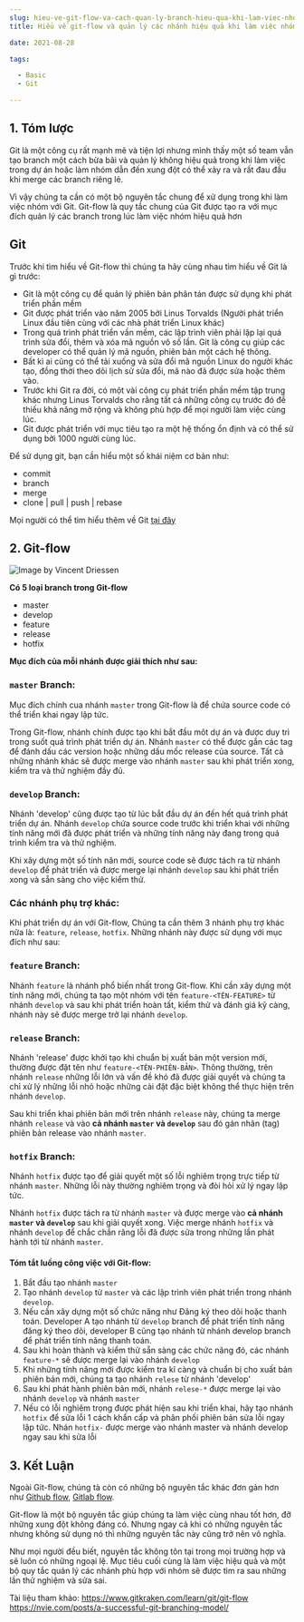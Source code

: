 ```yaml
--- 
slug: hieu-ve-git-flow-va-cach-quan-ly-branch-hieu-qua-khi-lam-viec-nhom
title: Hiểu về git-flow và quản lý các nhánh hiệu quả khi làm việc nhóm

date: 2021-08-28

tags: 

  - Basic
  - Git

--- 
```


## 1. Tóm lược
Git là một công cụ rất mạnh mẽ và tiện lợi nhưng mình thấy một số team vẫn tạo branch một cách bừa bãi và quản lý không hiệu quả trong khi làm việc trong dự án hoặc làm nhóm dẫn đến xung đột có thể xảy ra và rất đau đầu khi merge các branch riêng lẻ.

Vì vậy chúng ta cần có một bộ nguyên tắc chung để xử dụng trong khi làm việc nhóm với Git.  Git-flow là quy tắc chung của Git được tạo ra với mục đích quản lý các branch trong lúc làm việc nhóm hiệu quả hơn

## Git

Trước khi tìm hiểu về Git-flow thì chúng ta hãy cùng nhau tìm hiểu về Git là gì trước:
* Git là một công cụ để quản lý phiên bản phân tán được sử dụng khi phát triển phần mềm
* Git được phát triển vào năm 2005 bởi Linus Torvalds (Người phát triển Linux đầu tiên cùng với các nhà phát triển Linux khác)
* Trong quá trình phát triển vần mềm, các lập trình viên phải lặp lại quá trình sửa đổi, thêm và xóa mã nguồn vô số lần. Git là công cụ giúp các developer có thể quản lý mã nguồn, phiên bản một cách hệ thông.
* Bất kì ai cũng có thể tải xuống và sửa đổi mã nguồn Linux do người khác tạo, đồng thời theo dõi lịch sử sửa đổi,  mã nào đã được sửa hoặc thêm vào.
* Trước khi Git ra đời, có một vài công cụ phát triển phần mềm tập trung khác nhưng Linus Torvalds cho rằng tất cả những công cụ trước đó đề thiếu khả năng mở rộng và không phù hợp để mọi người làm việc cùng lúc.
* Git  được phát triển với mục tiêu tạo ra một hệ thống ổn định và có thể sử dụng bởi 1000 người cùng lúc.

Để sử dụng git, bạn cần hiểu một số khái niệm cơ bản như:
* commit
* branch
* merge
* clone | pull | push | rebase

Mọi người có thể tìm hiểu thêm về Git [tại đây](https://git-scm.com/docs)

## 2. Git-flow 


![Image by Vincent Driessen](./git-flow-model.png)

**Có 5 loại branch trong Git-flow**
* master
* develop
* feature
* release
* hotfix



**Mục đích của mỗi nhánh được giải thích như sau:**


### `master` Branch:
Mục đích chính cua nhánh `master` trong Git-flow là để chứa source code có thể triển khai ngay lập tức.

Trong Git-flow, nhánh chính được tạo khi bắt đầu môt dự án và được duy trì trong suốt quá trình phát triển dự án. Nhánh `master` có thể được gắn các tag để đánh dấu các version hoặc những dấu mốc release của source. Tất cả những nhánh khác sẽ được merge vào nhánh `master` sau khi phát triển xong, kiểm tra và thử nghiệm đầy đủ. 

### `develop` Branch:
Nhánh 'develop' cũng được tạo từ lúc bắt đầu dự án đến hết quá trình phát triển dự án. Nhánh `develop` chứa source code trước khi triển khai với những tính năng mới đã được phát triển và những tính năng này đang trong quá trình kiểm tra và thử nghiệm.

Khi xây dựng một số tính năn mới, source code sẽ được tách ra từ nhánh `develop` để phát triển và được merge lại nhánh `develop` sau khi phát triển xong và sẵn sàng cho việc kiểm thử.

### Các nhánh phụ trợ khác:
Khi phát triển dự án với Git-flow, Chúng ta cần thêm 3 nhánh phụ trợ khác nữa là: `feature`, `release`, `hotfix`. Những nhánh này được sử dụng với mục đích như sau:


### `feature` Branch:
Nhánh `feature` là nhánh phổ biến nhất trong Git-flow. Khi cần xây dựng một tính năng mới, chúng ta tạo một nhóm với tên `feature-<TÊN-FEATURE>` từ nhánh `develop` và sau khi phát triển hoàn tất, kiểm thử và đánh giá kỹ càng, nhánh này sẽ được merge trở lại nhánh `develop`.

### `release` Branch:
Nhánh 'release' được khởi tạo khi chuẩn bị xuất bản một version mới, thường được đặt tên như `feature-<TÊN-PHIÊN-BẢN>`. Thông thường, trên nhánh `release` những lỗi lớn và vấn đề khó đã được giải quyết và chúng ta chỉ xử lý những lỗi nhỏ hoặc những cài đặt đặc biệt không thể thực hiện trên nhánh `develop`.

Sau khi triển khai phiên bản mới trên nhánh `release` này, chúng ta merge nhánh `release` và vào **cả nhánh `master` và `develop`** sau đó gán nhãn (tag) phiên bản release vào nhánh `master`.

### `hotfix` Branch:
Nhánh `hotfix` được tạo để giải quyết một số lỗi nghiêm trọng trực tiếp từ nhánh `master`. Những lỗi này thường nghiêm trọng và đòi hỏi xử lý ngay lập tức.

Nhánh `hotfix` được tách ra từ  nhánh `master` và được merge vào **cả nhánh `master` và `develop`** sau khi giải quyết xong. Việc merge nhánh `hotfix` và nhánh `develop` để chắc chắn răng lỗi đã được sửa trong những lần phát hành tới từ nhánh `master`.


#### Tóm tắt luồng công việc với Git-flow:

1. Bắt đầu tạo nhánh `master`
2. Tạo nhánh `develop` từ `master` và các lập trình viên phát triển trong nhánh `develop`.
3. Nếu cần xây dựng một số chức năng như Đăng ký theo dõi hoặc thanh toán. Developer A tạo nhánh từ `develop` branch để phát triển tính năng đăng ký theo dõi, developer B cũng tạo nhánh từ nhánh develop branch để phát triển tính năng thanh toán.
4. Sau khi hoàn thành và kiểm thử sẵn sàng các chức năng đó, các nhánh `feature-*` sẽ được merge lại vào nhánh `develop` 
5. Khi những tính năng mới được kiểm tra kĩ càng và chuẩn bị cho xuất bản phiên bản mới, chúng ta tạo nhánh `relese` từ nhánh 'develop'
6. Sau khi phát hành phiên bản mới, nhánh `relese-*` được merge lại vào nhánh `develop` và nhánh `master`
7. Nếu có lỗi nghiêm trọng được phát hiện sau khi triển khai, hãy tạo nhánh `hotfix` để sửa lỗi 1 cách khẩn cấp và phân phối phiên bản sửa lỗi ngay lập tức. Nhán `hotfix-` được merge vào nhánh master và nhánh develop ngay sau khi sửa lỗi 


## 3. Kết Luận
Ngoài Git-flow, chúng tà còn có những bộ nguyên tắc khác đơn gản hơn như [Github flow](https://guides.github.com/introduction/flow/#:~:text=GitHub%20flow%20is%20a%20lightweight,where%20deployments%20are%20made%20regularly.), [Gitlab flow](https://docs.gitlab.com/ee/topics/gitlab_flow.html).

Git-flow là một bộ nguyên tắc giúp chúng ta làm việc cùng nhau tốt hơn, đỡ những xung đột không đáng có. Nhưng ngay cả khi có những nguyên tắc nhưng không sử dụng nó thì những nguyên tắc này cũng trở nên vô nghĩa. 

Như mọi người đều biết, nguyên tắc không tôn tại trong mọi trường hợp và sẽ luôn có những ngoại lệ. Mục tiêu cuối cùng là làm việc hiệu quả và một bộ quy tắc quản lý các nhánh phù hợp với nhóm sẽ được tìm ra sau những lần thử nghiệm và sửa sai.


Tài liệu tham khảo: 
https://www.gitkraken.com/learn/git/git-flow
https://nvie.com/posts/a-successful-git-branching-model/
